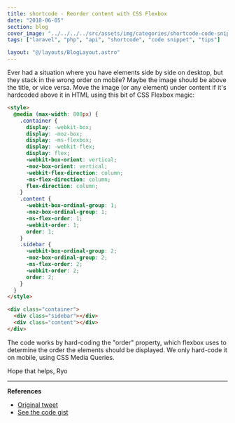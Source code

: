 ```yaml
---
title: shortcode - Reorder content with CSS Flexbox
date: "2018-06-05"
section: blog
cover_image: "../../../../src/assets/img/categories/shortcode-code-snippets.jpg"
tags: ["laravel", "php", "api", "shortcode", "code snippet", "tips"]

layout: "@/layouts/BlogLayout.astro"
---
```


Ever had a situation where you have elements side by side on desktop, but they stack in the wrong order on mobile? Maybe the image should be above the title, or vice versa. Move the image (or any element) under content if it's hardcoded above it in HTML using this bit of CSS Flexbox magic:

```html
<style>
  @media (max-width: 800px) {
    .container {
      display: -webkit-box;
      display: -moz-box;
      display: -ms-flexbox;
      display: -webkit-flex;
      display: flex;
      -webkit-box-orient: vertical;
      -moz-box-orient: vertical;
      -webkit-flex-direction: column;
      -ms-flex-direction: column;
      flex-direction: column;
    }
    .content {
      -webkit-box-ordinal-group: 1;
      -moz-box-ordinal-group: 1;
      -ms-flex-order: 1;
      -webkit-order: 1;
      order: 1;
    }
    .sidebar {
      -webkit-box-ordinal-group: 2;
      -moz-box-ordinal-group: 2;
      -ms-flex-order: 2;
      -webkit-order: 2;
      order: 2;
    }
  }
</style>

<div class="container">
  <div class="sidebar"></div>
  <div class="content"></div>
</div>
```

The code works by hard-coding the "order" property, which flexbox uses to determine the order the elements should be displayed. We only hard-code it on mobile, using CSS Media Queries.

Hope that helps,
Ryo

---

**References**

- [Original tweet](https://twitter.com/whoisryosuke/status/1004117307411427329)
- [See the code gist](https://gist.github.com/whoisryosuke/b8b67331d115b772c4dae99fea16fe79)
